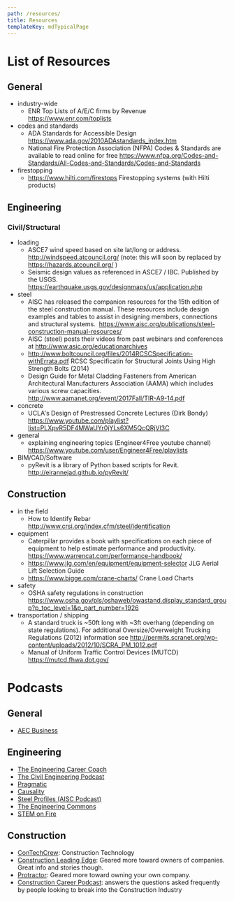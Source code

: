 ```yaml
---
path: /resources/
title: Resources
templateKey: mdTypicalPage
---
```

# List of Resources

## General
- industry-wide
  - ENR Top Lists of A/E/C firms by Revenue https://www.enr.com/toplists
- codes and standards
  - ADA Standards for Accessible Design https://www.ada.gov/2010ADAstandards_index.htm
  - National Fire Protection Association (NFPA) Codes & Standards are available to read online for free https://www.nfpa.org/Codes-and-Standards/All-Codes-and-Standards/Codes-and-Standards
- firestopping
  - https://www.hilti.com/firestops Firestopping systems (with Hilti products)


## Engineering
### Civil/Structural
- loading
  - ASCE7 wind speed based on site lat/long or address. http://windspeed.atcouncil.org/ (note: this will soon by replaced by https://hazards.atcouncil.org/ )
  - Seismic design values as referenced in ASCE7 / IBC. Published by the USGS. https://earthquake.usgs.gov/designmaps/us/application.php
- steel
  - AISC has released the companion resources for the 15th edition of the steel construction manual. These resources include design examples and tables to assist in designing members, connections and structural systems.  https://www.aisc.org/publications/steel-construction-manual-resources/
  - AISC (steel) posts their videos from past webinars and conferences at http://www.asic.org/educationarchives
  - http://www.boltcouncil.org/files/2014RCSCSpecification-withErrata.pdf RCSC Specificatin for Structural Joints Using High Strength Bolts (2014)
  - Design Guide for Metal Cladding Fasteners from American Architectural Manufacturers Association (AAMA) which includes various screw capacities. http://www.aamanet.org/event/2017Fall/TIR-A9-14.pdf
- concrete
  - UCLA's Design of Prestressed Concrete Lectures (Dirk Bondy) https://www.youtube.com/playlist?list=PLXpvR5DF4MWaUYr0jYLs6XM5QcQRjVl3C
- general
  - explaining engineering topics (Engineer4Free youtube channel)  https://www.youtube.com/user/Engineer4Free/playlists
- BIM/CAD/Software
  - pyRevit is a library of Python based scripts for Revit. http://eirannejad.github.io/pyRevit/

## Construction
- in the field
  - How to Identify Rebar http://www.crsi.org/index.cfm/steel/identification
- equipment
  - Caterpillar provides a book with specifications on each piece of equipment to help estimate performance and productivity. https://www.warrencat.com/performance-handbook/
  - https://www.jlg.com/en/equipment/equipment-selector JLG Aerial Lift Selection Guide
  - https://www.bigge.com/crane-charts/ Crane Load Charts
- safety
  - OSHA safety regulations in construction https://www.osha.gov/pls/oshaweb/owastand.display_standard_group?p_toc_level=1&p_part_number=1926
- transportation / shipping
  - A standard truck is ~50ft long with ~3ft overhang (depending on state regulations). For additional Oversize/Overweight Trucking Regulations (2012) information see http://permits.scranet.org/wp-content/uploads/2012/10/SCRA_PM_1012.pdf
  - Manual of Uniform Traffic Control Devices (MUTCD) https://mutcd.fhwa.dot.gov/

# Podcasts
## General
 - [AEC Business](https://aec-business.com/podcast-episodes/)

## Engineering
 - [The Engineering Career Coach](https://engineeringmanagementinstitute.org/podcasts/)
 - [The Civil Engineering Podcast](https://engineeringmanagementinstitute.org/podcasts/)
 - [Pragmatic](http://engineered.network/pragmatic)
 - [Causality](http://engineered.network/causality)
 - [Steel Profiles (AISC Podcast)](https://www.aisc.org/education/continuingeducation/podcasts/)
 - [The Engineering Commons](http://theengineeringcommons.com)
 - [STEM on Fire](https://stemonfire.com)

## Construction
 - [ConTechCrew](https://jbknowledge.com/category/podcasts): Construction Technology
 - [Construction Leading Edge](http://www.constructionleadingedge.com): Geared more toward owners of companies. Great info and stories though.
 - [Protractor](https://protractorpodcast.com): Geared more toward owning your own company.
 - [Construction Career Podcast](http://constructioncareerpodcast.com): answers the questions asked frequently by people looking to break into the Construction Industry
